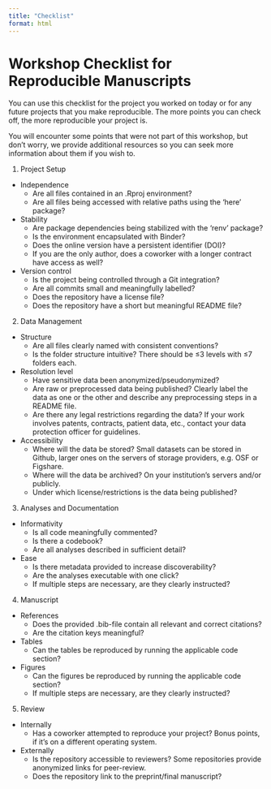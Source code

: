 ```yaml
---
title: "Checklist"
format: html
---
```


# Workshop Checklist for Reproducible Manuscripts

You can use this checklist for the project you worked on today or for any future projects that you make reproducible. The more points you can check off, the more reproducible your project is.

You will encounter some points that were not part of this workshop, but don't worry, we provide additional resources so you can seek more information about them if you wish to.

1.  Project Setup
  + Independence
    -   Are all files contained in an .Rproj environment?
    -   Are all files being accessed with relative paths using the 'here' package?
  + Stability
    -   Are package dependencies being stabilized with the 'renv' package?
    -   Is the environment encapsulated with Binder?
    -   Does the online version have a persistent identifier (DOI)?
    -   If you are the only author, does a coworker with a longer contract have access as well?
  + Version control
    -   Is the project being controlled through a Git integration?
    -   Are all commits small and meaningfully labelled?
    -   Does the repository have a license file?
    -   Does the repository have a short but meaningful README file?

2.  Data Management
  + Structure
    -   Are all files clearly named with consistent conventions?
    -   Is the folder structure intuitive? There should be ≤3 levels with ≤7 folders each.
  + Resolution level
    -   Have sensitive data been anonymized/pseudonymized?
    -   Are raw or preprocessed data being published? Clearly label the data as one or the other and describe any preprocessing steps in a README file.
    -   Are there any legal restrictions regarding the data? If your work involves patents, contracts, patient data, etc., contact your data protection officer for guidelines.
  + Accessibility
    -   Where will the data be stored? Small datasets can be stored in Github, larger ones on the servers of storage providers, e.g. OSF or Figshare.
    -   Where will the data be archived? On your institution's servers and/or publicly.
    -   Under which license/restrictions is the data being published?

3.  Analyses and Documentation
  + Informativity
    -   Is all code meaningfully commented?
    -   Is there a codebook?
    -   Are all analyses described in sufficient detail?
  + Ease
    -   Is there metadata provided to increase discoverability?
    -   Are the analyses executable with one click?
    -   If multiple steps are necessary, are they clearly instructed?

4.  Manuscript
  + References
    -   Does the provided .bib-file contain all relevant and correct citations?
    -   Are the citation keys meaningful?
  + Tables
    -   Can the tables be reproduced by running the applicable code section?
  + Figures
    -   Can the figures be reproduced by running the applicable code section?
    -   If multiple steps are necessary, are they clearly instructed?

5.  Review
  + Internally
    -   Has a coworker attempted to reproduce your project? Bonus points, if it's on a different operating system.
  + Externally
    -   Is the repository accessible to reviewers? Some repositories provide anonymized links for peer-review.
    -   Does the repository link to the preprint/final manuscript?
